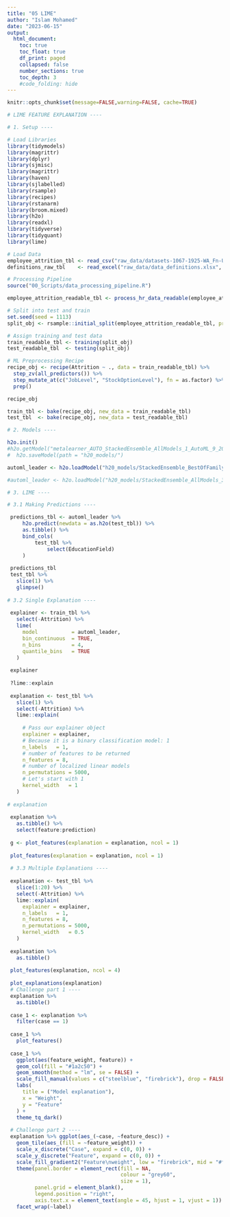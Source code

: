 ```yaml
---
title: "05 LIME"
author: "Islam Mohamed"
date: "2023-06-15"
output:
  html_document:
    toc: true
    toc_float: true
    df_print: paged
    collapsed: false
    number_sections: true
    toc_depth: 3
    #code_folding: hide
---
```


```r
knitr::opts_chunk$set(message=FALSE,warning=FALSE, cache=TRUE)
```


```r
# LIME FEATURE EXPLANATION ----

# 1. Setup ----

# Load Libraries 
library(tidymodels)
library(magrittr)
library(dplyr)
library(sjmisc)
library(magrittr)
library(haven)
library(sjlabelled)
library(rsample)
library(recipes)
library(rstanarm)
library(broom.mixed)
library(h2o)
library(readxl)
library(tidyverse)
library(tidyquant)
library(lime)
```

```r

# Load Data
employee_attrition_tbl <- read_csv("raw_data/datasets-1067-1925-WA_Fn-UseC_-HR-Employee-Attrition.csv")
definitions_raw_tbl    <- read_excel("raw_data/data_definitions.xlsx", sheet = 1, col_names = FALSE)

# Processing Pipeline
source("00_Scripts/data_processing_pipeline.R")

employee_attrition_readable_tbl <- process_hr_data_readable(employee_attrition_tbl, definitions_raw_tbl)

# Split into test and train
set.seed(seed = 1113)
split_obj <- rsample::initial_split(employee_attrition_readable_tbl, prop = 0.85)

# Assign training and test data
train_readable_tbl <- training(split_obj)
test_readable_tbl  <- testing(split_obj)

# ML Preprocessing Recipe 
recipe_obj <- recipe(Attrition ~ ., data = train_readable_tbl) %>%
  step_zv(all_predictors()) %>%
  step_mutate_at(c("JobLevel", "StockOptionLevel"), fn = as.factor) %>% 
  prep()

recipe_obj

train_tbl <- bake(recipe_obj, new_data = train_readable_tbl)
test_tbl  <- bake(recipe_obj, new_data = test_readable_tbl)

```

```r


# 2. Models ----

h2o.init()
#h2o.getModel("metalearner_AUTO_StackedEnsemble_AllModels_1_AutoML_9_20220524_185544") %>% 
#  h2o.saveModel(path = "h20_models/")

automl_leader <- h2o.loadModel("h20_models/StackedEnsemble_BestOfFamily_1_AutoML")

#automl_leader <- h2o.loadModel("h20_models/StackedEnsemble_AllModels_3_AutoML_1_20230612_154953 - Copy")


```

```r

# 3. LIME ----

# 3.1 Making Predictions ----

 predictions_tbl <- automl_leader %>% 
     h2o.predict(newdata = as.h2o(test_tbl)) %>%
     as.tibble() %>%
     bind_cols(
         test_tbl %>%
             select(EducationField)
     )
 
 predictions_tbl
 test_tbl %>%
   slice(1) %>%
   glimpse()
 
# 3.2 Single Explanation ----
 
 explainer <- train_tbl %>%
   select(-Attrition) %>%
   lime(
     model           = automl_leader,
     bin_continuous  = TRUE,
     n_bins          = 4,
     quantile_bins   = TRUE
   )
 
 explainer
 
 ?lime::explain
 
 explanation <- test_tbl %>%
   slice(1) %>%
   select(-Attrition) %>%
   lime::explain(
     
     # Pass our explainer object
     explainer = explainer,
     # Because it is a binary classification model: 1
     n_labels   = 1,
     # number of features to be returned
     n_features = 8,
     # number of localized linear models
     n_permutations = 5000,
     # Let's start with 1
     kernel_width   = 1
   )
 
# explanation
 
 explanation %>%
   as.tibble() %>%
   select(feature:prediction) 
 
 g <- plot_features(explanation = explanation, ncol = 1)
 
 plot_features(explanation = explanation, ncol = 1)
 
 # 3.3 Multiple Explanations ----
 
 explanation <- test_tbl %>%
   slice(1:20) %>%
   select(-Attrition) %>%
   lime::explain(
     explainer = explainer,
     n_labels   = 1,
     n_features = 8,
     n_permutations = 5000,
     kernel_width   = 0.5
   )
 
 explanation %>%
   as.tibble()
 
 plot_features(explanation, ncol = 4)
 
 plot_explanations(explanation)
 # Challenge part 1 ----
 explanation %>% 
   as.tibble()
 
 case_1 <- explanation %>%
   filter(case == 1)
 
 case_1 %>%
   plot_features()
 
 case_1 %>%
   ggplot(aes(feature_weight, feature)) +
   geom_col(fill = "#1a2c50") +
   geom_smooth(method = "lm", se = FALSE) +
   scale_fill_manual(values = c("steelblue", "firebrick"), drop = FALSE) +
   labs(
     title = ("Model explanation"),
     x = "Weight",
     y = "Feature"
   ) +
   theme_tq_dark()
 
 # Challenge part 2 ----
 explanation %>% ggplot(aes_(~case, ~feature_desc)) +
   geom_tile(aes_(fill = ~feature_weight)) + 
   scale_x_discrete("Case", expand = c(0, 0)) +
   scale_y_discrete("Feature", expand = c(0, 0)) +
   scale_fill_gradient2("Feature\nweight", low = "firebrick", mid = "#f7f7f7", high = "steelblue") +
   theme(panel.border = element_rect(fill = NA,
                                     colour = "grey60",
                                     size = 1),
         panel.grid = element_blank(),
         legend.position = "right",
         axis.text.x = element_text(angle = 45, hjust = 1, vjust = 1)) +
   facet_wrap(~label)

```